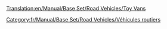 [[Translation:en/Manual/Base Set/Road Vehicles/Toy Vans]]

{{fr/Manual/Base Set/Road Vehicles/Vehicule routier|nom      = Camion de jouets MightyMover
  |img      = en/Archive/Old 32bpp/MightyMover Toy.png
  |prix     = 4 797£ (9 594$)
  |vitesse  = 48 km/h (30 mph)
  |annualite= 421£ (842$)
  |design   = 1935
  |vie      = 15
  |capacite = 17 [[fr/Manual/Base Set/Cargos/Jouet|jouets]]
}}
{{fr/Manual/Base Set/Road Vehicles/Vehicule routier|nom      = Camion de jouets Powernaught
  |img      = en/Archive/Old 32bpp/Powernaught Toy.png
  |prix     = 6 027£ (12 054$)
  |vitesse  = 88 km/h (55 mph)
  |annualite= 787£ (1 574$)
  |design   = 1978
  |vie      = 15
  |capacite = 19 [[fr/Manual/Base Set/Cargos/Jouet|jouets]]
}}
{{fr/Manual/Base Set/Road Vehicles/Vehicule routier|nom      = Camion de jouets Wizzow
  |img      = en/Archive/Old 32bpp/Wizzow Toy.png
  |prix     = 6 437£ (12 874$)
  |vitesse  = 112 km/h (70 mph)
  |annualite= 1 125£ (2 250$)
  |design   = 2015
  |vie      = 15
  |capacite = 22 [[fr/Manual/Base Set/Cargos/Jouet|jouets]]
}}
[[Category:fr/Manual/Base Set/Road Vehicles/Véhicules routiers]]